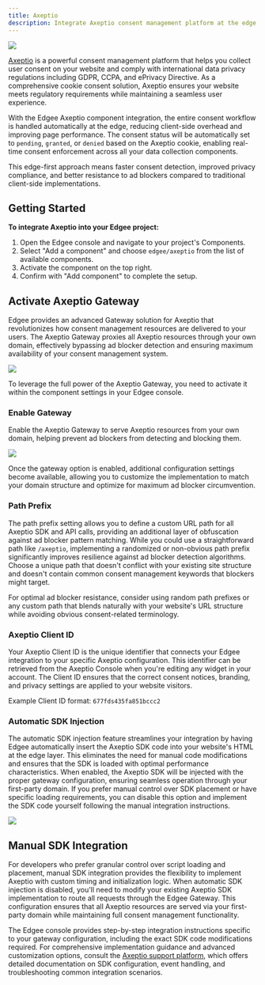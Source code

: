 ```yaml
---
title: Axeptio
description: Integrate Axeptio consent management platform at the edge with automatic GDPR and privacy compliance. Handle cookie consent automatically without SDK configuration for faster, ad-blocker resistant implementation.
---
```



<img src="/images/banners/axeptio.png" className="rounded-lg" noZoom />


<EdgeeSdk />

[Axeptio](https://www.axept.io/) is a powerful consent management platform that helps you collect user consent on your website and comply with international data privacy regulations including GDPR, CCPA, and ePrivacy Directive. As a comprehensive cookie consent solution, Axeptio ensures your website meets regulatory requirements while maintaining a seamless user experience.

With the Edgee Axeptio component integration, the entire consent workflow is handled automatically at the edge, reducing client-side overhead and improving page performance. 
The consent status will be automatically set to `pending`, `granted`, or `denied` based on the Axeptio cookie, enabling real-time consent enforcement across all your data collection components.

This edge-first approach means faster consent detection, improved privacy compliance, and better resistance to ad blockers compared to traditional client-side implementations.

## Getting Started

**To integrate Axeptio into your Edgee project:**

1. Open the Edgee console and navigate to your project's Components.
2. Select "Add a component" and choose `edgee/axeptio` from the list of available components.
3. Activate the component on the top right.
4. Confirm with "Add component" to complete the setup.


## Activate Axeptio Gateway

Edgee provides an advanced Gateway solution for Axeptio that revolutionizes how consent management resources are delivered to your users. 
The Axeptio Gateway proxies all Axeptio resources through your own domain, effectively bypassing ad blocker detection and ensuring maximum availability of your consent management system.

<Frame>
  <img src="/images/axeptio-gateway-illustration.jpg"/>
</Frame>


To leverage the full power of the Axeptio Gateway, you need to activate it within the component settings in your Edgee console.

### Enable Gateway
Enable the Axeptio Gateway to serve Axeptio resources from your own domain, helping prevent ad blockers from detecting and blocking them.
<Frame>
  <img src="/images/enable-gateway.png"/>
</Frame>

Once the gateway option is enabled, additional configuration settings become available, allowing you to customize the implementation to match your domain structure and optimize for maximum ad blocker circumvention.


### Path Prefix
The path prefix setting allows you to define a custom URL path for all Axeptio SDK and API calls, providing an additional layer of obfuscation against ad blocker pattern matching. While you could use a straightforward path like `/axeptio`, implementing a randomized or non-obvious path prefix significantly improves resilience against ad blocker detection algorithms. Choose a unique path that doesn't conflict with your existing site structure and doesn't contain common consent management keywords that blockers might target.

For optimal ad blocker resistance, consider using random path prefixes or any custom path that blends naturally with your website's URL structure while avoiding obvious consent-related terminology.

### Axeptio Client ID
Your Axeptio Client ID is the unique identifier that connects your Edgee integration to your specific Axeptio configuration. This identifier can be retrieved from the Axeptio Console when you're editing any widget in your account. The Client ID ensures that the correct consent notices, branding, and privacy settings are applied to your website visitors.

Example Client ID format: `677fds435fa851bccc2`

### Automatic SDK Injection
The automatic SDK injection feature streamlines your integration by having Edgee automatically insert the Axeptio SDK code into your website's HTML at the edge layer. This eliminates the need for manual code modifications and ensures that the SDK is loaded with optimal performance characteristics. When enabled, the Axeptio SDK will be injected with the proper gateway configuration, ensuring seamless operation through your first-party domain. If you prefer manual control over SDK placement or have specific loading requirements, you can disable this option and implement the SDK code yourself following the manual integration instructions.

<Frame>
  <img src="/images/inject-sdk.png"/>
</Frame>

## Manual SDK Integration

For developers who prefer granular control over script loading and placement, manual SDK integration provides the flexibility to implement Axeptio with custom timing and initialization logic. When automatic SDK injection is disabled, you'll need to modify your existing Axeptio SDK implementation to route all requests through the Edgee Gateway. This configuration ensures that all Axeptio resources are served via your first-party domain while maintaining full consent management functionality.

The Edgee console provides step-by-step integration instructions specific to your gateway configuration, including the exact SDK code modifications required. For comprehensive implementation guidance and advanced customization options, consult the [Axeptio support platform](https://support.axept.io), which offers detailed documentation on SDK configuration, event handling, and troubleshooting common integration scenarios.